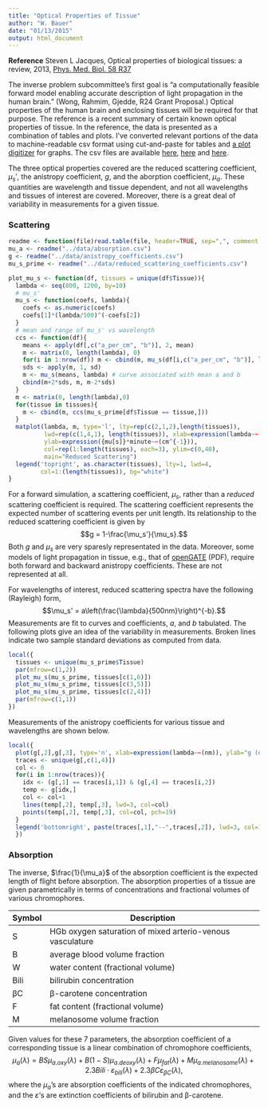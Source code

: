 ```yaml
---
title: "Optical Properties of Tissue"
author: "W. Bauer"
date: "01/13/2015"
output: html_document
---
```


**Reference** Steven L Jacques, Optical properties of biological tissues: a review, 2013, [Phys. Med. Biol. 58 R37](http://iopscience.iop.org/0031-9155/58/11/R37)

The inverse problem subcommittee's first goal is "a computationally feasible forward model enabling accurate description of light propagation in the human brain." (Wong, Rahmim, Gjedde, R24 Grant Proposal.) Optical properties of the human brain and enclosing tissues will be required for that purpose. The reference is a recent summary of certain known optical properties of tissue. In the reference, the data is presented as a combination of tables and plots. I've converted relevant portions of the data to machine-readable csv format using cut-and-paste for tables and [a plot digitizer](http://plotdigitizer.sourceforge.net/) for graphs. The csv files are available [here](../data/absorption.csv), [here](../data/anistropy_coefficients.csv) and [here](../data/reduced_scattering_coefficients.csv).

The three optical properties covered are the reduced scattering coefficient, $\mu_s'$, the anistropy coefficient, $g$, and the aborption coefficient, $\mu_a$. These quantities are wavelength and tissue dependent, and not all wavelengths and tissues of interest are covered. Moreover, there is a great deal of variability in measurements for a given tissue.

### Scattering

```r
readme <- function(file)read.table(file, header=TRUE, sep=",", comment.char="#")
mu_a <- readme("../data/absorption.csv")
g <- readme("../data/anistropy_coefficients.csv")
mu_s_prime <- readme("../data/reduced_scattering_coefficients.csv")

plot_mu_s <- function(df, tissues = unique(df$Tissue)){
  lambda <- seq(800, 1200, by=10)
  # mu_s'
  mu_s <- function(coefs, lambda){
    coefs <- as.numeric(coefs)
    coefs[1]*(lambda/500)^(-coefs[2])
  }
  # mean and range of mu_s' vs wavelength
  ccs <- function(df){
    means <- apply(df[,c("a_per_cm", "b")], 2, mean)
    m <- matrix(0, length(lambda), 0)
    for(i in 1:nrow(df)) m <- cbind(m, mu_s(df[i,c("a_per_cm", "b")], lambda))
    sds <- apply(m, 1, sd)
    m <- mu_s(means, lambda) # curve associated with mean a and b
    cbind(m+2*sds, m, m-2*sds)
  }
  m <- matrix(0, length(lambda),0)
  for(tissue in tissues){
    m <- cbind(m, ccs(mu_s_prime[df$Tissue == tissue,]))
  }
  matplot(lambda, m, type='l', lty=rep(c(2,1,2),length(tissues)), 
          lwd=rep(c(1,4,1), length(tissues)), xlab=expression(lambda~~(nm)), 
          ylab=expression({mu[s]}*minute~~(cm^{-1})),
          col=rep(1:length(tissues), each=3), ylim=c(0,40),
          main="Reduced Scattering")
  legend('topright', as.character(tissues), lty=1, lwd=4, 
         col=1:(length(tissues)), bg="white")
}
```


For a forward simulation, a scattering coefficient, $\mu_s$, rather than a *reduced* scattering coefficient is required. The scattering coefficient represents the expected number of scattering events per unit length. Its relationship to the reduced scattering coefficient is given by$$g = 1-\frac{\mu_s'}{\mu_s}.$$ Both $g$ and $\mu_s$ are very sparesly representated in the data. Moreover, some models of light propagation in tissue, e.g., that of [openGATE](http://www.opengatecollaboration.org/sites/opengatecollaboration.org/files/Cuplov2014.pdf) (PDF), require both forward and backward anistropy coefficients. These are not represented at all.

For wavelengths of interest, reduced scattering spectra have the following (Rayleigh) form,$$\mu_s' = a\left(\frac{\lambda}{500nm}\right)^{-b}.$$Measurements are fit to curves and coefficients, $a$, and $b$ tabulated. The following plots give an idea of the variability in measurements. Broken lines indicate two sample standard deviations as computed from data. 

```r
local({
  tissues <- unique(mu_s_prime$Tissue)
  par(mfrow=c(1,2))
  plot_mu_s(mu_s_prime, tissues[c(1,6)])
  plot_mu_s(mu_s_prime, tissues[c(3,5)])
  plot_mu_s(mu_s_prime, tissues[c(2,4)])
  par(mfrow=c(1,1))
})

```

Measurements of the anistropy coefficients for various tissue and wavelengths are shown below. 

```r
local({
  plot(g[,2],g[,3], type='n', xlab=expression(lambda~~(nm)), ylab="g (dimensionless)", main="Anistropy Coefficients")
  traces <- unique(g[,c(1,4)])
  col <- 0
  for(i in 1:nrow(traces)){
    idx <- (g[,1] == traces[i,1]) & (g[,4] == traces[i,2])
    temp <- g[idx,]
    col <- col+1
    lines(temp[,2], temp[,3], lwd=3, col=col)
    points(temp[,2], temp[,3], col=col, pch=19)
  }
  legend('bottomright', paste(traces[,1],"--",traces[,2]), lwd=3, col=1:nrow(traces)) 
  })
```


### Absorption

The inverse, $\frac{1}{\mu_a}$ of the absorption coefficient is the expected length of flight before absorption. The absorption properties of a tissue are given parametrically in terms of concentrations and fractional volumes of various chromophores.

Symbol | Description
-------|------------
S | HGb oxygen saturation of mixed arterio-venous vasculature
B | average blood volume fraction
W | water content (fractional volume)
Bili | bilirubin concentration 
βC | β-carotene concentration 
F | fat content (fractional volume)
M | melanosome volume fraction

Given values for these 7 parameters, the absorption coefficient of a corresponding tissue is a linear combination of chromophore coefficients,$$\mu_a(\lambda) = BS\mu_{a.oxy}(\lambda) + B(1-S)\mu_{a.deoxy}(\lambda) + F\mu_{fat}(\lambda) + M\mu_{a.melanosome}(\lambda) + 2.3Bili \cdot \varepsilon_{bili}(\lambda) + 2.3\beta C \varepsilon_{\beta C}(\lambda),$$where the $\mu_a$'s are absorption coefficients of the indicated chromophores, and the $\varepsilon$'s are extinction coefficients of bilirubin and β-carotene. 
